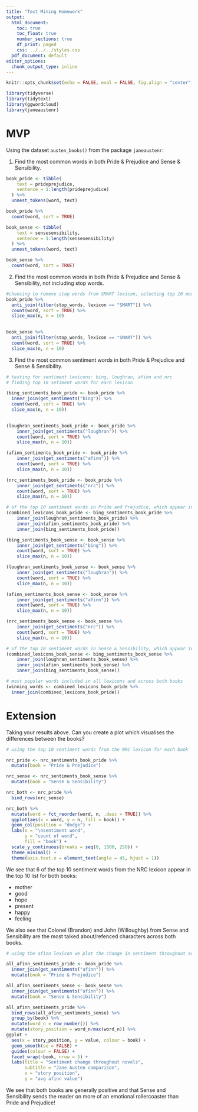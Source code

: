 ```yaml
---
title: "Text Mining Homework"
output:
  html_document:
    toc: true
    toc_float: true
    number_sections: true
    df_print: paged
    css: ../../../styles.css
  pdf_document: default
editor_options: 
  chunk_output_type: inline
---
```



```r
knitr::opts_chunk$set(echo = FALSE, eval = FALSE, fig.align = "center", message = FALSE, warning = FALSE)
```

```r
library(tidyverse)
library(tidytext)
library(ggwordcloud)
library(janeaustenr)
```

# MVP

Using the dataset `austen_books()` from the package `janeaustenr`:

1. Find the most common words in both Pride & Prejudice and Sense & Sensibility.

```r
book_pride <- tibble(
    text = prideprejudice,
    sentence = 1:length(prideprejudice)
  ) %>%
  unnest_tokens(word, text)

book_pride %>% 
  count(word, sort = TRUE)

book_sense <- tibble(
    text = sensesensibility,
    sentence = 1:length(sensesensibility)
  ) %>%
  unnest_tokens(word, text)

book_sense %>% 
  count(word, sort = TRUE)


```

2. Find the most common words in both Pride & Prejudice and Sense & Sensibility, not including stop words.

```r
#choosing to remove stop words from SMART lexicon, selecting top 10 most common words
book_pride %>%
  anti_join(filter(stop_words, lexicon == "SMART")) %>%
  count(word, sort = TRUE) %>% 
  slice_max(n, n = 10)
  

book_sense %>%
  anti_join(filter(stop_words, lexicon == "SMART")) %>%
  count(word, sort = TRUE) %>% 
  slice_max(n, n = 10)
```

3. Find the most common sentiment words in both Pride & Prejudice and Sense & Sensibility.

```r
# testing for sentiment lexicons: bing, loughran, afinn and nrc
# finding top 10 setiment words for each lexicon

(bing_sentiments_book_pride <- book_pride %>%
  inner_join(get_sentiments("bing")) %>% 
  count(word, sort = TRUE) %>% 
  slice_max(n, n = 10))
  

(loughran_sentiments_book_pride <- book_pride %>%
    inner_join(get_sentiments("loughran")) %>% 
    count(word, sort = TRUE) %>% 
    slice_max(n, n = 10))

(afinn_sentiments_book_pride <- book_pride %>%
    inner_join(get_sentiments("afinn")) %>% 
    count(word, sort = TRUE) %>% 
    slice_max(n, n = 10))

(nrc_sentiments_book_pride <- book_pride %>%
    inner_join(get_sentiments("nrc")) %>% 
    count(word, sort = TRUE) %>% 
    slice_max(n, n = 10))

# of the top 10 sentiment words in Pride and Prejudice, which appear in all lexicons
(combined_lexicons_book_pride <- bing_sentiments_book_pride %>% 
    inner_join(loughran_sentiments_book_pride) %>%  
    inner_join(afinn_sentiments_book_pride) %>% 
    inner_join(bing_sentiments_book_pride))

(bing_sentiments_book_sense <- book_sense %>%
    inner_join(get_sentiments("bing")) %>% 
    count(word, sort = TRUE) %>% 
    slice_max(n, n = 10))

(loughran_sentiments_book_sense <- book_sense %>%
    inner_join(get_sentiments("loughran")) %>% 
    count(word, sort = TRUE) %>% 
    slice_max(n, n = 10))

(afinn_sentiments_book_sense <- book_sense %>%
    inner_join(get_sentiments("afinn")) %>% 
    count(word, sort = TRUE) %>% 
    slice_max(n, n = 10))

(nrc_sentiments_book_sense <- book_sense %>%
    inner_join(get_sentiments("nrc")) %>% 
    count(word, sort = TRUE) %>% 
    slice_max(n, n = 10))

# of the top 10 sentiment words in Sense & Sensibility, which appear in all lexicons
(combined_lexicons_book_sense <- bing_sentiments_book_sense %>% 
    inner_join(loughran_sentiments_book_sense) %>%  
    inner_join(afinn_sentiments_book_sense) %>% 
    inner_join(bing_sentiments_book_sense))

# most popular words included in all lexicons and across both books
(winning_words <- combined_lexicons_book_pride %>% 
  inner_join(combined_lexicons_book_pride))
```

# Extension

Taking your results above. Can you create a plot which visualises the differences between the books?  
```r
# using the top 10 sentiment words from the NRC lexicon for each book

nrc_pride <- nrc_sentiments_book_pride %>% 
  mutate(book = "Pride & Prejudice")

nrc_sense <- nrc_sentiments_book_sense %>% 
  mutate(book = "Sense & Sensibility")

nrc_both <- nrc_pride %>% 
  bind_rows(nrc_sense)

nrc_both %>% 
  mutate(word = fct_reorder(word, n, .desc = TRUE)) %>% 
  ggplot(aes(x = word, y = n, fill = book)) +
  geom_col(position = "dodge") +
  labs(x = "\nsentiment word",
       y = "count of word",
       fill = "book") +
  scale_y_continuous(breaks = seq(0, 1500, 250)) +
  theme_minimal() +
  theme(axis.text.x = element_text(angle = 45, hjust = 1))


```
We see that 6 of the top 10 sentiment words from the NRC lexicon appear in the top 10 list for both books:

  - mother
  - good
  - hope
  - present
  - happy
  - feeling
  
We also see that Colonel (Brandon) and John (Willoughby) from Sense and Sensibility are the most talked about/refenced characters across both books. 

```r
# using the afinn lexicon we plot the change in sentiment throughout each book

all_afinn_sentiments_pride <- book_pride %>%
  inner_join(get_sentiments("afinn")) %>% 
  mutate(book = "Pride & Prejudice")

all_afinn_sentiments_sense <- book_sense %>%
  inner_join(get_sentiments("afinn")) %>% 
  mutate(book = "Sense & Sensibility")

all_afinn_sentiments_pride %>% 
  bind_rows(all_afinn_sentiments_sense) %>% 
  group_by(book) %>%
  mutate(word_n = row_number()) %>%
  mutate(story_position = word_n/max(word_n)) %>% 
ggplot +
  aes(x = story_position, y = value, colour = book) +
  geom_smooth(se = FALSE) +
  guides(colour = FALSE) +
  facet_wrap(~book, nrow = 5) +
  labs(title = "Sentiment change throughout novels",
       subtitle = "Jane Austen comparison",
       x = "story position", 
       y = "avg afinn value")

```
We see that both books are generally positive and that Sense and Sensibility sends the reader on more of an emotional rollercoaster than Pride and Prejudice! 
